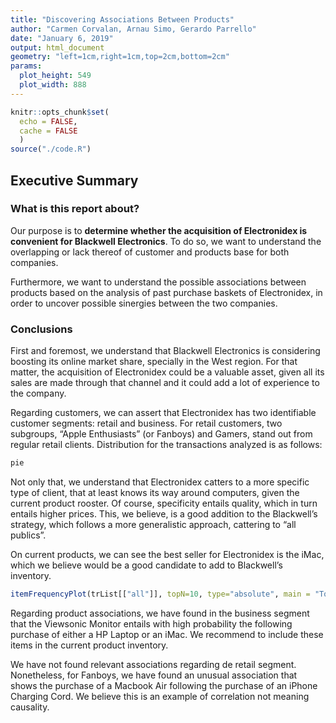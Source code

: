 ```yaml
---
title: "Discovering Associations Between Products"
author: "Carmen Corvalan, Arnau Simo, Gerardo Parrello"
date: "January 6, 2019"
output: html_document
geometry: "left=1cm,right=1cm,top=2cm,bottom=2cm"
params:
  plot_height: 549
  plot_width: 888
---
```


```r
knitr::opts_chunk$set(
  echo = FALSE,
  cache = FALSE
  )
source("./code.R")
```

## Executive Summary
### What is this report about?
Our purpose is to **determine whether the acquisition of Electronidex is convenient for Blackwell Electronics**. To do so, we want to understand the overlapping or lack thereof of customer and products base for both companies.

Furthermore, we want to understand the possible associations between products based on the analysis of past purchase baskets of Electronidex, in order to uncover possible sinergies between the two companies.

### Conclusions
<!-- We know that Blackwell is like MediaMarket and Electronidex is like a store in carrer Sepulveda. They cater to different people as it seems, the former to general consumers while the latter goes for electronics enthusiasts.-->

First and foremost, we understand that Blackwell Electronics is considering boosting its online market share, specially in the West region. For that matter, the acquisition of Electronidex could be a valuable asset, given all its sales are made through that channel and it could add a lot of experience to the company.

Regarding customers, we can assert that Electronidex has two identifiable customer segments: retail and business. For retail customers, two subgroups, "Apple Enthusiasts" (or Fanboys) and Gamers, stand out from regular retail clients. Distribution for the transactions analyzed is as follows:
```r
pie
```

Not only that, we understand that Electronidex catters to a more specific type of client, that at least knows its way around computers, given the current product rooster. Of course, specificity entails quality, which in turn entails higher prices. This, we believe, is a good addition to the Blackwell's strategy, which follows a more generalistic approach, cattering to "all publics".

On current products, we can see the best seller for Electronidex is the iMac, which we believe would be a good candidate to add to Blackwell's inventory.  

```r
itemFrequencyPlot(trList[["all"]], topN=10, type="absolute", main = "Top 10 products")
```

Regarding product associations, we have found in the business segment that the Viewsonic Monitor entails with high probability the following purchase of either a HP Laptop or an iMac. We recommend to include these items in the current product inventory.

<!-- Sobre reglas de asociacion:
Hemos encontrado reglas de asociacion para el segmento de clientes “business” (min support 10%, min confidence 50%):
Con un lift de 1.46, encontramos que los clientes que compran el monitor Viewsonic, tambien adquieren HP Laptop
Con un lift de 1.18, encontramos que los clientes que compran el monitor Viewsonic, tambien adquieren iMac
Por tanto, recomendamos la venta del monitor Viewsonic. -->

We have not found relevant associations regarding de retail segment. Nonetheless, for Fanboys, we have found an unusual association that shows the purchase of a Macbook Air following the purchase of an iPhone Charging Cord. We believe this is an example of correlation not meaning causality.

<!-- No hemos encontrado reglas relevantes para el segmento de clientes “retail” (min support 8%, min confidence 50%).
No obstante, encontramos una regla relevante pero poco aclaratoria dentro del subgrupo “fanboy”. Con un lift de 1.85, aquellos clientes que adquieren un cable de carga para iPhone, adquieren un Macbook Air, pero no obtenemos la regla inversa -->

<!--### Acquisition

We do recommend the acquisition of Electronidex by Blackwell Electronics. This is so because -->